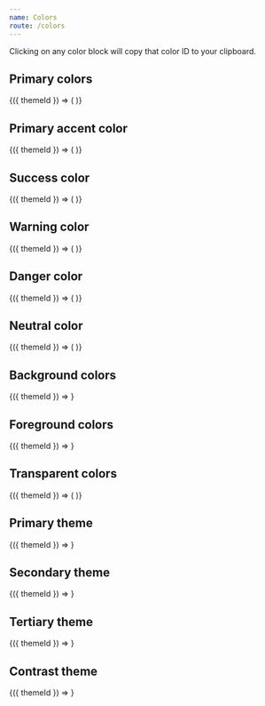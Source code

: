 ```yaml
---
name: Colors
route: /colors
---
```



<PageTitle title="Colors" src="postcss/vars" />

Clicking on any color block will copy that color ID to your clipboard.

## Primary colors

<Playground>
  <ThemeWrapper withThemeId>
    {({ themeId }) => (
      <ColorSwatch themeId={themeId} group="primary" direction="column" swatchWidth={60} swatchHeight={40}>
        <BlobbrIcon size={24} />
      </ColorSwatch>
    )}
  </ThemeWrapper>
</Playground>

## Primary accent color

<Playground>
  <ThemeWrapper withThemeId>
    {({ themeId }) => (
      <ColorSwatch themeId={themeId} group="state" variant="accent-primary" joined swatchWidth={120} swatchHeight={120}>
        <BlobbrIcon size={84} />
      </ColorSwatch>
    )}
  </ThemeWrapper>
</Playground>

## Success color

<Playground>
  <ThemeWrapper withThemeId>
    {({ themeId }) => (
      <ColorSwatch themeId={themeId} group="state" variant="success" joined swatchWidth={120} swatchHeight={120}>
        <BlobbrIcon size={84} />
      </ColorSwatch>
    )}
  </ThemeWrapper>
</Playground>

## Warning color

<Playground>
  <ThemeWrapper withThemeId>
    {({ themeId }) => (
      <ColorSwatch themeId={themeId} group="state" variant="warning" joined swatchWidth={120} swatchHeight={120}>
        <BlobbrIcon size={84} />
      </ColorSwatch>
    )}
  </ThemeWrapper>
</Playground>

## Danger color

<Playground>
  <ThemeWrapper withThemeId>
    {({ themeId }) => (
      <ColorSwatch themeId={themeId} group="state" variant="danger" joined swatchWidth={120} swatchHeight={120}>
        <BlobbrIcon size={84} />
      </ColorSwatch>
    )}
  </ThemeWrapper>
</Playground>

## Neutral color

<Playground>
  <ThemeWrapper withThemeId>
    {({ themeId }) => (
      <ColorSwatch themeId={themeId} group="state" variant="neutral" joined swatchWidth={120} swatchHeight={120}>
        <BlobbrIcon size={84} />
      </ColorSwatch>
    )}
  </ThemeWrapper>
</Playground>

## Background colors

<Playground>
  <ThemeWrapper withThemeId>
    {({ themeId }) => <ColorSwatch themeId={themeId} group="background" swatchWidth={60} swatchHeight={40} />}
  </ThemeWrapper>
</Playground>

## Foreground colors

<Playground>
  <ThemeWrapper withThemeId>
    {({ themeId }) => <ColorSwatch themeId={themeId} group="foreground" swatchWidth={60} swatchHeight={40} />}
  </ThemeWrapper>
</Playground>

## Transparent colors

<Playground>
  <ThemeWrapper withThemeId>
    {({ themeId }) => (
      <React.Fragment>
        <ColorSwatch
          themeId={themeId}
          group="transparent"
          variant="accent-primary"
          swatchWidth={60}
          swatchHeight={40}
        />
        <ColorSwatch themeId={themeId} group="transparent" variant="FG0" swatchWidth={60} swatchHeight={40} />
        <ColorSwatch themeId={themeId} group="transparent" variant="BG50" swatchWidth={60} swatchHeight={40} />
        <ColorSwatch themeId={themeId} group="transparent" variant="BG0" swatchWidth={60} swatchHeight={40} />
      </React.Fragment>
    )}
  </ThemeWrapper>
</Playground>

## Primary theme

<Playground>
  <ThemeWrapper withThemeId>{({ themeId }) => <ColorTheme themeId={themeId} variant="primary" />}</ThemeWrapper>
</Playground>

## Secondary theme

<Playground>
  <ThemeWrapper withThemeId>{({ themeId }) => <ColorTheme themeId={themeId} variant="secondary" />}</ThemeWrapper>
</Playground>

## Tertiary theme

<Playground>
  <ThemeWrapper withThemeId>{({ themeId }) => <ColorTheme themeId={themeId} variant="tertiary" />}</ThemeWrapper>
</Playground>

## Contrast theme

<Playground>
  <ThemeWrapper withThemeId>{({ themeId }) => <ColorTheme themeId={themeId} variant="contrast" />}</ThemeWrapper>
</Playground>
